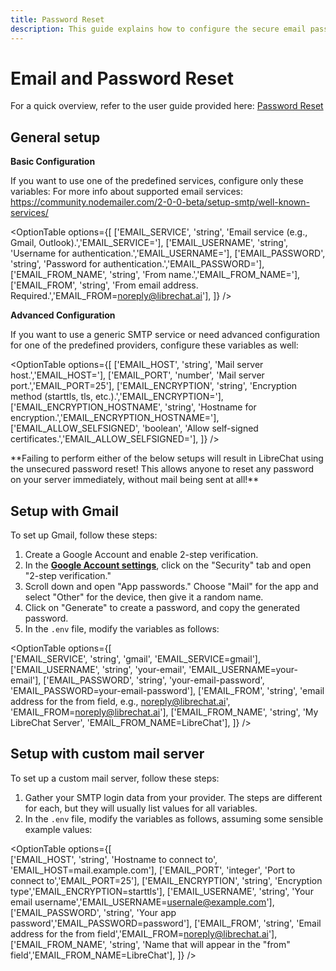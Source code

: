 ```yaml
---
title: Password Reset
description: This guide explains how to configure the secure email password reset. You can configure it to work with various email services, including Gmail and custom mail servers.
---
```


# Email and Password Reset
For a quick overview, refer to the user guide provided here: [Password Reset](/docs/user_guides/password_reset)

## General setup

**Basic Configuration**

If you want to use one of the predefined services, configure only these variables:
For more info about supported email services: https://community.nodemailer.com/2-0-0-beta/setup-smtp/well-known-services/

<OptionTable
  options={[
    ['EMAIL_SERVICE', 'string', 'Email service (e.g., Gmail, Outlook).','EMAIL_SERVICE='],
    ['EMAIL_USERNAME', 'string', 'Username for authentication.','EMAIL_USERNAME='],
    ['EMAIL_PASSWORD', 'string', 'Password for authentication.','EMAIL_PASSWORD='],
    ['EMAIL_FROM_NAME', 'string', 'From name.','EMAIL_FROM_NAME='],
    ['EMAIL_FROM', 'string', 'From email address. Required.','EMAIL_FROM=noreply@librechat.ai'],
  ]}
/>

**Advanced Configuration**

If you want to use a generic SMTP service or need advanced configuration for one of the predefined providers, configure these variables as well:

<OptionTable
  options={[
    ['EMAIL_HOST', 'string', 'Mail server host.','EMAIL_HOST='],
    ['EMAIL_PORT', 'number', 'Mail server port.','EMAIL_PORT=25'],
    ['EMAIL_ENCRYPTION', 'string', 'Encryption method (starttls, tls, etc.).','EMAIL_ENCRYPTION='],
    ['EMAIL_ENCRYPTION_HOSTNAME', 'string', 'Hostname for encryption.','EMAIL_ENCRYPTION_HOSTNAME='],
    ['EMAIL_ALLOW_SELFSIGNED', 'boolean', 'Allow self-signed certificates.','EMAIL_ALLOW_SELFSIGNED='],
  ]}
/>

<Callout type="warning" title="Warning">
**Failing to perform either of the below setups will result in LibreChat using the unsecured password reset! This allows anyone to reset any password on your server immediately, without mail being sent at all!**
</Callout>

## Setup with Gmail

To set up Gmail, follow these steps:

1. Create a Google Account and enable 2-step verification.
2. In the **[Google Account settings](https://myaccount.google.com/)**, click on the "Security" tab and open "2-step verification."
3. Scroll down and open "App passwords." Choose "Mail" for the app and select "Other" for the device, then give it a random name.
4. Click on "Generate" to create a password, and copy the generated password.
5. In the `.env` file, modify the variables as follows:

<OptionTable
  options={[    
    ['EMAIL_SERVICE', 'string', 'gmail', 'EMAIL_SERVICE=gmail'],
    ['EMAIL_USERNAME', 'string', 'your-email', 'EMAIL_USERNAME=your-email'],
    ['EMAIL_PASSWORD', 'string', 'your-email-password', 'EMAIL_PASSWORD=your-email-password'],
    ['EMAIL_FROM', 'string', 'email address for the from field, e.g., noreply@librechat.ai', 'EMAIL_FROM=noreply@librechat.ai'],
    ['EMAIL_FROM_NAME', 'string', 'My LibreChat Server', 'EMAIL_FROM_NAME=LibreChat'],
  ]}
/>

## Setup with custom mail server

To set up a custom mail server, follow these steps:

1. Gather your SMTP login data from your provider. The steps are different for each, but they will usually list values for all variables.
2. In the `.env` file, modify the variables as follows, assuming some sensible example values:

<OptionTable
  options={[    
    ['EMAIL_HOST', 'string', 'Hostname to connect to', 'EMAIL_HOST=mail.example.com'],
    ['EMAIL_PORT', 'integer', 'Port to connect to','EMAIL_PORT=25'],
    ['EMAIL_ENCRYPTION', 'string', 'Encryption type','EMAIL_ENCRYPTION=starttls'],
    ['EMAIL_USERNAME', 'string', 'Your email username','EMAIL_USERNAME=usernale@example.com'],
    ['EMAIL_PASSWORD', 'string', 'Your app password','EMAIL_PASSWORD=password'],
    ['EMAIL_FROM', 'string', 'Email address for the from field','EMAIL_FROM=noreply@librechat.ai'],
    ['EMAIL_FROM_NAME', 'string', 'Name that will appear in the "from" field','EMAIL_FROM_NAME=LibreChat'],
  ]}
/>
